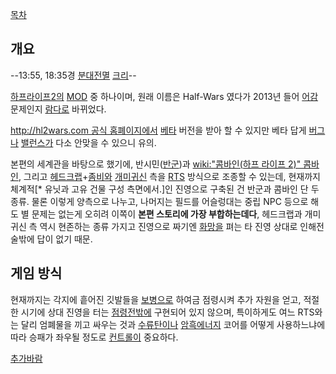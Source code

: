 [[목차]]
== 개요 ==
{{{#!html
<iframe width="640" height="360" src="//www.youtube.com/embed/LcZmODs_gJs?rel=0" frameborder="0" allowfullscreen></iframe></P><IFRAME height=360 src="//www.youtube.com/embed/DQ8rv6vDV3g?rel=0" frameBorder=0 width=640 scrolling=no allowfullscreen></IFRAME>
}}}

--13:55, 18:35경 [[분대]][[전멸]] [[크리]]--

[[하프라이프2]]의 [[MOD]] 중 하나이며, 원래 이름은 Half-Wars 였다가 2013년 들어 [[어감]] 문제인지 [[람다]]로 바뀌었다.

[[http://hl2wars.com 공식 홈폐이지]]에서 [[베타]] 버전을 받아 할 수 있지만 베타 답게 [[버그]]나 [[밸런스]]가 다소 안맞을 수 있으니 유의.

본편의 세계관을 바탕으로 했기에, 반시민([[반군]])과 [[wiki:"콤바인(하프 라이프 2)" 콤바인]], 그리고 [[헤드크랩]]+[[좀비]]와 [[개미귀신]] 측을 [[RTS]] 방식으로 조종할 수 있는데, 현재까지 체계적[* 유닛과 고유 건물 구성 측면에서.]인 진영으로 구축된 건 반군과 콤바인 단 두 종류. 물론 이렇게 양측으로 나누고, 나머지는 필드를 어슬렁대는 중립 NPC 등으로 해도 별 문제는 없는게 오히려 이쪽이 '''본편 스토리에 가장 부합하는데다''', 헤드크랩과 개미귀신 측 역시 현존하는 종류 가지고 진영으로 짜기엔 [[화망]]을 펴는 타 진영 상대로 인해전술밖에 답이 없기 때문.

== 게임 방식 ==
현재까지는 각지에 흩어진 깃발들을 [[보병]]으로 하여금 점령시켜 추가 자원을 얻고, 적절한 시기에 상대 진영을 터는 [[점령전]]밖에 구현되어 있지 않으며, 특이하게도 여느 RTS와는 달리 엄폐물을 끼고 싸우는 것과 [[수류탄]]이나 [[암흑에너지]] 코어를 어떻게 사용하느냐에 따라 승패가 좌우될 정도로 [[컨트롤]]이 중요하다.

[[추가바람]]
